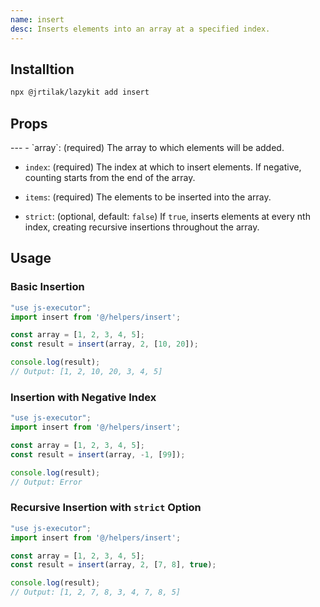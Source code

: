 ```yaml
---
name: insert
desc: Inserts elements into an array at a specified index.
---
```



<CodePreview methodName="insert"/>

## Installtion

```bash
npx @jrtilak/lazykit add insert
```

## Props
<PropsTable methodName="insert"/>
 ---
- `array`: (required) The array to which elements will be added.

- `index`: (required) The index at which to insert elements. If negative, counting starts from the end of the array.

- `items`: (required) The elements to be inserted into the array.

- `strict`: (optional, default: `false`) If `true`, inserts elements at every nth index, creating recursive insertions throughout the array.

## Usage

### Basic Insertion

```javascript
"use js-executor";
import insert from '@/helpers/insert';

const array = [1, 2, 3, 4, 5];
const result = insert(array, 2, [10, 20]);

console.log(result); 
// Output: [1, 2, 10, 20, 3, 4, 5]
```

### Insertion with Negative Index

```javascript
"use js-executor";
import insert from '@/helpers/insert';

const array = [1, 2, 3, 4, 5];
const result = insert(array, -1, [99]);

console.log(result); 
// Output: Error
```

### Recursive Insertion with `strict` Option

```javascript
"use js-executor";
import insert from '@/helpers/insert';

const array = [1, 2, 3, 4, 5];
const result = insert(array, 2, [7, 8], true);

console.log(result); 
// Output: [1, 2, 7, 8, 3, 4, 7, 8, 5]
```